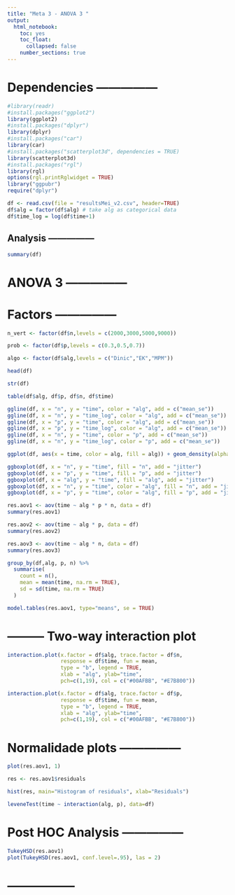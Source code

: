 ```yaml
---
title: "Meta 3 - ANOVA 3 "
output: 
  html_notebook: 
    toc: yes
    toc_float:
      collapsed: false
    number_sections: true
---
```


# Dependencies ---------------

```r
#library(readr)
#install.packages("ggplot2")
library(ggplot2)
#install.packages("dplyr")
library(dplyr)
#install.packages("car")
library(car)
#install.packages("scatterplot3d", dependencies = TRUE)
library(scatterplot3d)
#install.packages("rgl")
library(rgl)
options(rgl.printRglwidget = TRUE)
library("ggpubr")
require("dplyr")
```

```r
df <- read.csv(file = "resultsMei_v2.csv", header=TRUE)
df$alg = factor(df$alg) # take alg as categorical data
df$time_log = log(df$time+1)
```

## Analysis ---------------

```r
summary(df)
```

# ANOVA 3 ---------------

# Factors ---------------

```r
n_vert <- factor(df$n,levels = c(2000,3000,5000,9000))

prob <- factor(df$p,levels = c(0.3,0.5,0.7))

algo <- factor(df$alg,levels = c("Dinic","EK","MPM"))

head(df)

str(df)

table(df$alg, df$p, df$n, df$time)
```

```r
ggline(df, x = "n", y = "time", color = "alg", add = c("mean_se"))
ggline(df, x = "n", y = "time_log", color = "alg", add = c("mean_se"))
ggline(df, x = "p", y = "time", color = "alg", add = c("mean_se"))
ggline(df, x = "p", y = "time_log", color = "alg", add = c("mean_se"))
ggline(df, x = "n", y = "time", color = "p", add = c("mean_se"))
ggline(df, x = "n", y = "time_log", color = "p", add = c("mean_se"))
```

```r
ggplot(df, aes(x = time, color = alg, fill = alg)) + geom_density(alpha = 0.1)

ggboxplot(df, x = "n", y = "time", fill = "n", add = "jitter")
ggboxplot(df, x = "p", y = "time", fill = "p", add = "jitter")
ggboxplot(df, x = "alg", y = "time", fill = "alg", add = "jitter")
ggboxplot(df, x = "n", y = "time", color = "alg", fill = "n", add = "jitter")
ggboxplot(df, x = "p", y = "time", color = "alg", fill = "p", add = "jitter")
```


```r
res.aov1 <- aov(time ~ alg * p * n, data = df)
summary(res.aov1)

res.aov2 <- aov(time ~ alg * p, data = df)
summary(res.aov2)

res.aov3 <- aov(time ~ alg * n, data = df)
summary(res.aov3)
```


```r
group_by(df,alg, p, n) %>%
  summarise(
    count = n(),
    mean = mean(time, na.rm = TRUE),
    sd = sd(time, na.rm = TRUE)
  )

model.tables(res.aov1, type="means", se = TRUE)

```

# --------- Two-way interaction plot

```r
interaction.plot(x.factor = df$alg, trace.factor = df$n, 
                 response = df$time, fun = mean, 
                 type = "b", legend = TRUE, 
                 xlab = "alg", ylab="time",
                 pch=c(1,19), col = c("#00AFBB", "#E7B800"))

interaction.plot(x.factor = df$alg, trace.factor = df$p, 
                 response = df$time, fun = mean, 
                 type = "b", legend = TRUE, 
                 xlab = "alg", ylab="time",
                 pch=c(1,19), col = c("#00AFBB", "#E7B800"))
```
# Normalidade plots ---------------

```r
plot(res.aov1, 1)

res <- res.aov1$residuals

hist(res, main="Histogram of residuals", xlab="Residuals")

leveneTest(time ~ interaction(alg, p), data=df)
```

# Post HOC Analysis ---------------

```r
TukeyHSD(res.aov1)
plot(TukeyHSD(res.aov1, conf.level=.95), las = 2)
```

# -----------------